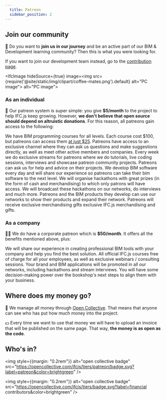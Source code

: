 ```yaml
---
  title: Patreon
  sidebar_position: 2
---
```



## Join our community

🌱 Do you want to **join us in our journey** and be an active part of our BIM & Development learning community? Then this is what you were looking for.

<IfcCard>
    If you want to join our development team instead, go to the <a href={"https://ifcjs.github.io/info/docs/Contribute"}>contribution page</a>.
</IfcCard>

<IfcImage hideSource={true} image=<img src={require('@site/static/img/clipart/coffee-mates.png').default} alt="PC image"></img>
   alt="PC image"></IfcImage>

### As an individual

🧑 Our patreon system is super simple: you give **$5/month** to the project to help IFC.js keep growing. However, **we don't believe that open source should depend on altruistic donations**. For this reason, all patreons gain access to the following:

<IfcCard icon="👩‍🏫" title="BIM programming courses for all levels">
We have BIM programming courses for all levels. Each course cost $100, but patreons can access them <a href="https://ifcjs.github.io/info/docs/Courses/Getting-started#for-patreons"> at just $25</a>.
</IfcCard>

<IfcCard icon="👩‍👩‍👦‍" title="Access to the patreon community">
Patreons have access to an exclusive channel where they can ask us questions and make suggestions directly, as well as meet other active members and companies.
</IfcCard>

<IfcCard icon="🎥" title="Exclusive live webinars and streams">
Every week we do exclusive streams for patreons where we do tutorials, live coding sessions, interviews and showcase patreon community projects.
</IfcCard>

<IfcCard icon="🤝" title="Our help with your projects">
Patreons can ask us for help and advice on their projects. We develop BIM software every day and will share our experience so patreons can take their bim software to the next level.
</IfcCard>

<IfcCard icon="🏆" title="Prime access to hackathons">
We will organise hackathons with great prizes (in the form of cash and merchandising) to which only patrons will have access. We will broadcast these hackathons on our networks, do interviews and much more.
</IfcCard>

<IfcCard icon="🚀" title="Visibility from our networks">
Patreons and the BIM products they develop can use our networks to show their products and expand their network.
</IfcCard>

<IfcCard icon="🎁" title="Merch and perks">
Patreons will receive exclusive merchandising gifts exclusive IFC.js merchandising and gifts.
</IfcCard>

### As a company

👨‍💼 We do have a corporate patreon which is **$50/month**. It offers all the benefits mentioned above, plus:

<IfcCard icon="👨‍💼" title="Consulting and prime support">
We will share our experience in creating professional BIM tools with your company and help you find the best solution.
</IfcCard>

<IfcCard icon="👩‍🏫" title="All courses for free + private webinars">
All official IFC.js courses free of charge for all your employees, as well as exclusive webinars / consulting sessions.
</IfcCard>

<IfcCard icon="🚀" title="Product promotion through our networks">
Your brand and BIM applications will be promoted in all our networks, including hackathons and stream interviews.
</IfcCard>

<IfcCard icon="💪" title="Decission making power">
You will have some decision-making power over the bookshop's next steps to align them with your business.
</IfcCard>

## Where does my money go?

💛 We manage all money through [Open Collective](https://opencollective.com/ifcjs). That means that anyone can see who has put how much money into the project.

💵 Every time we want to use that money we will have to upload an invoice that will be published on the same page. That way, **the money is as open as the code**.

## Who's in?

<img style={{margin: "0.2rem"}} alt="open collective badge" src="https://opencollective.com/ifcjs/tiers/patreon/badge.svg?label=patreon&color=brightgreen" />

<img  style={{margin: "0.2rem"}} alt="open collective badge" src="https://opencollective.com/ifcjs/tiers/badge.svg?label=financial contributors&color=brightgreen" />


<object type="image/svg+xml" data="https://opencollective.com/ifcjs/tiers/patreon.svg?avatarHeight=64&width=600"></object>



